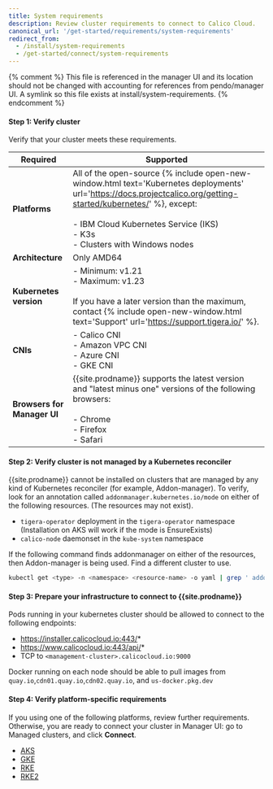 ```yaml
---
title: System requirements
description: Review cluster requirements to connect to Calico Cloud.
canonical_url: '/get-started/requirements/system-requirements'
redirect_from:
  - /install/system-requirements
  - /get-started/connect/system-requirements
---
```


{% comment %}
This file is referenced in the manager UI and its location should not be changed with accounting for references
from pendo/manager UI. A symlink so this file exists at install/system-requirements.
{% endcomment %}  

#### Step 1: Verify cluster

Verify that your cluster meets these requirements. 

| Required                    | Supported                                                    |
| --------------------------- | ------------------------------------------------------------ |
| **Platforms**               | All of the open-source {% include open-new-window.html text='Kubernetes deployments' url='https://docs.projectcalico.org/getting-started/kubernetes/' %}, except: <br/><br/>- IBM Cloud Kubernetes Service (IKS)<br/>- K3s  <br />- Clusters with Windows nodes |
| **Architecture**            | Only AMD64                                                   |
| **Kubernetes version**      | - Minimum: v1.21<br/>- Maximum: v1.23<br /><br />If you have a later version than the maximum, contact {% include open-new-window.html text='Support' url='https://support.tigera.io/' %}. |
| **CNIs**                     | - Calico CNI<br/>- Amazon VPC CNI<br/>- Azure CNI<br/>- GKE CNI |
| **Browsers for Manager UI** | {{site.prodname}} supports the latest version and "latest minus one" versions of the following browsers:<br/><br/>- Chrome<br/>- Firefox<br/>- Safari |

#### Step 2: Verify cluster is not managed by a Kubernetes reconciler

{{site.prodname}} cannot be installed on clusters that are managed by any kind of Kubernetes reconciler (for example, Addon-manager). To verify, look for an annotation called `addonmanager.kubernetes.io/mode` on either of the following resources. (The resources may not exist).

- `tigera-operator` deployment in the `tigera-operator` namespace (Installation on AKS will work if the mode is EnsureExists)
- `calico-node` daemonset in the `kube-system` namespace

If the following command finds addonmanager on either of the resources, then Addon-manager is being used. Find a different cluster to use. 

```bash
kubectl get <type> -n <namespace> <resource-name> -o yaml | grep ' addonmanager.kubernetes.io/mode:'
```

#### Step 3: Prepare your infrastructure to connect to {{site.prodname}}

Pods running in your kubernetes cluster should be allowed to connect to the following endpoints:

- https://installer.calicocloud.io:443/*
- https://www.calicocloud.io:443/api/*
- TCP to `<management-cluster>.calicocloud.io:9000`

Docker running on each node should be able to pull images from `quay.io`,`cdn01.quay.io`,`cdn02.quay.io`, and `us-docker.pkg.dev`

#### Step 4: Verify platform-specific requirements

If you using one of the following platforms, review further requirements. Otherwise, you are ready to connect your cluster in Manager UI: go to Managed clusters, and click **Connect**. 

- [AKS]({{site.baseurl}}/get-started/requirements/aks)
- [GKE]({{site.baseurl}}/get-started/requirements/gke)
- [RKE]({{site.baseurl}}/get-started/requirements/rke)
- [RKE2]({{site.baseurl}}/get-started/requirements/rke2)
